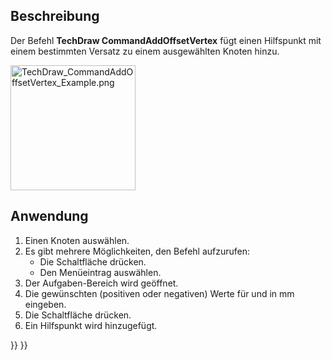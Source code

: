 <languages/>

{{Docnav/de
|[[TechDraw_ExtensionVertexAtIntersection/de|ErgänzungKnotenAnSchnittstelle]]
|[[TechDraw_ExtensionDrawCosmCircle/de|ErgänzungHilfskreisZeichnen]]
|[[TechDraw_Workbench/de|TechDraw]]
|IconL=TechDraw_ExtensionVertexAtIntersection.svg
|IconR=TechDraw_ExtensionDrawCosmCircle.svg
|IconC=Workbench_TechDraw.svg
}}

{{GuiCommand/de
|Name=TechDraw CommandAddOffsetVertex
|Name/de=TechDraw CommandAddOffsetVertex
|MenuLocation=TechDraw → Ergänzungen: Mittellinien/Gewinde  → Versetzten Punkt hinzufügen
|Workbenches=[[TechDraw_Workbench/de|TechDraw]]
|Shortcut=
|Version=1.0
|SeeAlso=
}}

<span id="Description"></span>
==Beschreibung==

Der Befehl '''TechDraw CommandAddOffsetVertex''' fügt einen Hilfspunkt mit einem bestimmten Versatz zu einem ausgewählten Knoten hinzu.

[[Image:TechDraw_CommandAddOffsetVertex_Example.png|200px]]
{{Caption|Ausgewählter Knoten und hinzugefügter Hilfspunkt}}

<span id="Usage"></span>
==Anwendung==

# Einen Knoten auswählen.
# Es gibt mehrere Möglichkeiten, den Befehl aufzurufen:
#* Die Schaltfläche {{Button|[[Image:TechDraw_CommandAddOffsetVertex.svg|16px]] [[TechDraw_CommandAddOffsetVertex/de|Add an offset vertex]]}} drücken.
#* Den Menüeintrag {{MenuCommand|TechDraw → Ergänzungen: Mittellinien/Gewinde → [[Image:TechDraw_CommandAddOffsetVertex.svg|16px]] Add an offset vertex}} auswählen.
# Der Aufgaben-Bereich wird geöffnet.
# Die gewünschten (positiven oder negativen) Werte für {{MenuCommand|X-Versatz}} und {{MenuCommand|Y-Versatz}} in mm eingeben.
# Die Schaltfläche {{Button|OK}} drücken.
# Ein Hilfspunkt wird hinzugefügt.


{{Docnav/de
|[[TechDraw_ExtensionVertexAtIntersection/de|ErgänzungKnotenAnSchnittstelle]]
|[[TechDraw_ExtensionDrawCosmCircle/de|ErgänzungHilfskreisZeichnen]]
|[[TechDraw_Workbench/de|TechDraw]]
|IconL=TechDraw_ExtensionVertexAtIntersection.svg
|IconR=TechDraw_ExtensionDrawCosmCircle.svg
|IconC=Workbench_TechDraw.svg
}}

{{TechDraw_Tools_navi{{#translation:}}}}
{{Userdocnavi{{#translation:}}}}